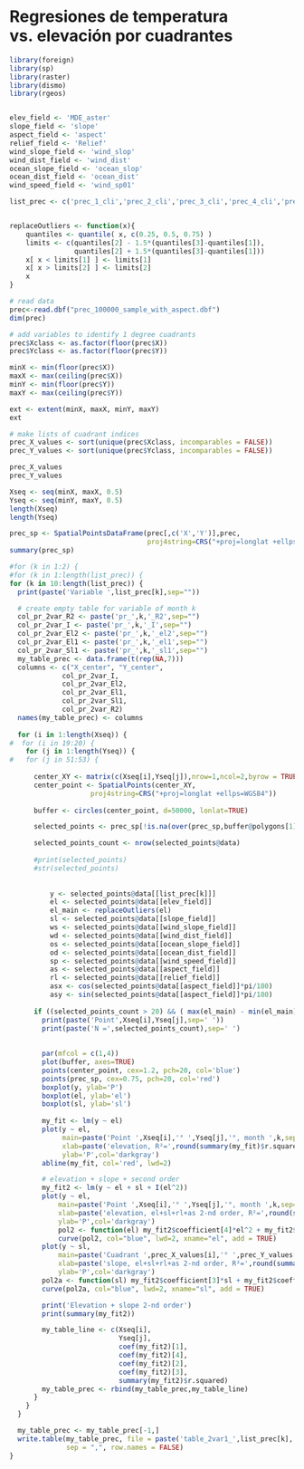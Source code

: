 Regresiones de temperatura vs. elevación por cuadrantes
========================================================

```r
library(foreign)
library(sp)
library(raster)
library(dismo)
library(rgeos)


elev_field <- 'MDE_aster'
slope_field <- 'slope'
aspect_field <- 'aspect'
relief_field <- 'Relief'
wind_slope_field <- 'wind_slop'
wind_dist_field <- 'wind_dist'
ocean_slope_field <- 'ocean_slop'
ocean_dist_field <- 'ocean_dist'
wind_speed_field <- 'wind_sp01'

list_prec <- c('prec_1_cli','prec_2_cli','prec_3_cli','prec_4_cli','prec_5_cli','prec_6_cli','prec_7_cli','prec_8_cli','prec_9_cli','prec_10_cl','prec_11_cl','prec_12_cl')


replaceOutliers <- function(x){
    quantiles <- quantile( x, c(0.25, 0.5, 0.75) )
    limits <- c(quantiles[2] - 1.5*(quantiles[3]-quantiles[1]),
                quantiles[2] + 1.5*(quantiles[3]-quantiles[1]))
    x[ x < limits[1] ] <- limits[1]
    x[ x > limits[2] ] <- limits[2]
    x
}


```


```r
# read data
prec<-read.dbf("prec_100000_sample_with_aspect.dbf")
dim(prec)

# add variables to identify 1 degree cuadrants 
prec$Xclass <- as.factor(floor(prec$X))
prec$Yclass <- as.factor(floor(prec$Y))

minX <- min(floor(prec$X))
maxX <- max(ceiling(prec$X))
minY <- min(floor(prec$Y))
maxY <- max(ceiling(prec$Y))

ext <- extent(minX, maxX, minY, maxY)
ext

# make lists of cuadrant indices
prec_X_values <- sort(unique(prec$Xclass, incomparables = FALSE))
prec_Y_values <- sort(unique(prec$Yclass, incomparables = FALSE))

prec_X_values
prec_Y_values

Xseq <- seq(minX, maxX, 0.5)
Yseq <- seq(minY, maxY, 0.5)
length(Xseq)
length(Yseq)

```


```r
prec_sp <- SpatialPointsDataFrame(prec[,c('X','Y')],prec,
                                  proj4string=CRS("+proj=longlat +ellps=WGS84"))
summary(prec_sp)
```

```r

#for (k in 1:2) {
#for (k in 1:length(list_prec)) {
for (k in 10:length(list_prec)) {
  print(paste('Variable ',list_prec[k],sep=""))

  # create empty table for variable of month k
  col_pr_2var_R2 <- paste('pr_',k,'_R2',sep="")
  col_pr_2var_I <- paste('pr_',k,'_I',sep="")
  col_pr_2var_El2 <- paste('pr_',k,'_el2',sep="")
  col_pr_2var_El1 <- paste('pr_',k,'_el1',sep="")
  col_pr_2var_Sl1 <- paste('pr_',k,'_sl1',sep="")
  my_table_prec <- data.frame(t(rep(NA,7)))
  columns <- c("X_center", "Y_center", 
             col_pr_2var_I,
             col_pr_2var_El2,
             col_pr_2var_El1,
             col_pr_2var_Sl1,
             col_pr_2var_R2)
  names(my_table_prec) <- columns
  
  for (i in 1:length(Xseq)) {
#  for (i in 19:20) {
    for (j in 1:length(Yseq)) {
#   for (j in 51:53) {
      
      center_XY <- matrix(c(Xseq[i],Yseq[j]),nrow=1,ncol=2,byrow = TRUE)
      center_point <- SpatialPoints(center_XY,
                    proj4string=CRS("+proj=longlat +ellps=WGS84"))
      
      buffer <- circles(center_point, d=50000, lonlat=TRUE)

      selected_points <- prec_sp[!is.na(over(prec_sp,buffer@polygons[1])),]

      selected_points_count <- nrow(selected_points@data)
      
      #print(selected_points)
      #str(selected_points)
      
      
          y <- selected_points@data[[list_prec[k]]]  
          el <- selected_points@data[[elev_field]]
          el_main <- replaceOutliers(el)
          sl <- selected_points@data[[slope_field]]
          ws <- selected_points@data[[wind_slope_field]]
          wd <- selected_points@data[[wind_dist_field]]
          os <- selected_points@data[[ocean_slope_field]]
          od <- selected_points@data[[ocean_dist_field]]
          sp <- selected_points@data[[wind_speed_field]]
          as <- selected_points@data[[aspect_field]]
          rl <- selected_points@data[[relief_field]]
          asx <- cos(selected_points@data[[aspect_field]]*pi/180)
          asy <- sin(selected_points@data[[aspect_field]]*pi/180)      
      
      if ((selected_points_count > 20) && ( max(el_main) - min(el_main) >= 1000 )) {
        print(paste('Point',Xseq[i],Yseq[j],sep=' '))
        print(paste('N =',selected_points_count),sep=' ')
        
        
        par(mfcol = c(1,4))
        plot(buffer, axes=TRUE)
        points(center_point, cex=1.2, pch=20, col='blue')
        points(prec_sp, cex=0.75, pch=20, col='red')
        boxplot(y, ylab='P')
        boxplot(el, ylab='el')
        boxplot(sl, ylab='sl')            
        
        my_fit <- lm(y ~ el)
        plot(y ~ el, 
             main=paste('Point ',Xseq[i],'° ',Yseq[j],'°, month ',k,sep=""), 
             xlab=paste('elevation, R²=',round(summary(my_fit)$r.squared,digits=2),sep=''), 
             ylab='P',col='darkgray')
        abline(my_fit, col='red', lwd=2)

        # elevation + slope + second order
        my_fit2 <- lm(y ~ el + sl + I(el^2))
        plot(y ~ el, 
            main=paste('Point ',Xseq[i],'° ',Yseq[j],'°, month ',k,sep=""), 
            xlab=paste('elevation, el+sl+rl+as 2-nd order, R²=',round(summary(my_fit2)$r.squared,digits=2),sep=''), 
            ylab='P',col='darkgray')
            pol2 <- function(el) my_fit2$coefficient[4]*el^2 + my_fit2$coefficient[2]*el + my_fit2$coefficient[1]
            curve(pol2, col="blue", lwd=2, xname="el", add = TRUE)
        plot(y ~ sl, 
            main=paste('Cuadrant ',prec_X_values[i],'° ',prec_Y_values[j],'°, month ',k,sep=""), 
            xlab=paste('slope, el+sl+rl+as 2-nd order, R²=',round(summary(my_fit2)$r.squared,digits=2),sep=''), 
            ylab='P',col='darkgray')
        pol2a <- function(sl) my_fit2$coefficient[3]*sl + my_fit2$coefficient[1]
        curve(pol2a, col="blue", lwd=2, xname="sl", add = TRUE)          

        print('Elevation + slope 2-nd order')
        print(summary(my_fit2)) 

        my_table_line <- c(Xseq[i],
                           Yseq[j],
                           coef(my_fit2)[1],                               
                           coef(my_fit2)[4],
                           coef(my_fit2)[2],
                           coef(my_fit2)[3],
                           summary(my_fit2)$r.squared)            
        my_table_prec <- rbind(my_table_prec,my_table_line)          
      }
    }
  }

  my_table_prec <- my_table_prec[-1,]
  write.table(my_table_prec, file = paste('table_2var1_',list_prec[k],'.csv',sep=""), 
              sep = ",", row.names = FALSE)
}
```

